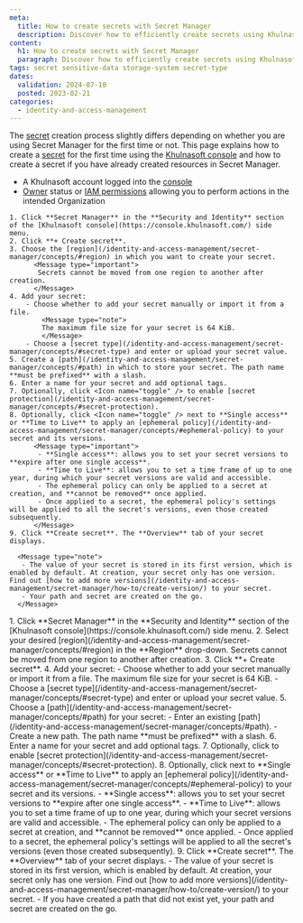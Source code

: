 ```yaml
---
meta:
  title: How to create secrets with Secret Manager
  description: Discover how to efficiently create secrets using Khulnasoft's Secret Manager. Follow these step-by-step instructions whether you are setting up your first secret or adding more to your existing resources.
content:
  h1: How to create secrets with Secret Manager
  paragraph: Discover how to efficiently create secrets using Khulnasoft's Secret Manager. Follow these step-by-step instructions whether you are setting up your first secret or adding more to your existing resources.
tags: secret sensitive-data storage-system secret-type
dates:
  validation: 2024-07-10
  posted: 2023-02-21
categories:
  - identity-and-access-management
---
```


The [secret](/identity-and-access-management/secret-manager/concepts/#secret) creation process slightly differs depending on whether you are using Secret Manager for the first time or not. This page explains how to create a [secret](/identity-and-access-management/secret-manager/concepts/#secret) for the first time using the [Khulnasoft console](https://console.khulnasoft.com) and how to create a secret if you have already created resources in Secret Manager.

<Macro id="requirements" />

- A Khulnasoft account logged into the [console](https://console.khulnasoft.com)
- [Owner](/identity-and-access-management/iam/concepts/#owner) status or [IAM permissions](/identity-and-access-management/iam/concepts/#permission) allowing you to perform actions in the intended Organization

<Tabs id="install">
  <TabsTab label="Create your first secret">


    1. Click **Secret Manager** in the **Security and Identity** section of the [Khulnasoft console](https://console.khulnasoft.com/) side menu.
    2. Click **+ Create secret**.
    3. Choose the [region](/identity-and-access-management/secret-manager/concepts/#region) in which you want to create your secret.
          <Message type="important">
           Secrets cannot be moved from one region to another after creation.
          </Message>
    4. Add your secret:
        - Choose whether to add your secret manually or import it from a file.
            <Message type="note">
            The maximum file size for your secret is 64 KiB.
            </Message>
        - Choose a [secret type](/identity-and-access-management/secret-manager/concepts/#secret-type) and enter or upload your secret value.
    5. Create a [path](/identity-and-access-management/secret-manager/concepts/#path) in which to store your secret. The path name **must be prefixed** with a slash.
    6. Enter a name for your secret and add optional tags.
    7. Optionally, click <Icon name="toggle" /> to enable [secret protection](/identity-and-access-management/secret-manager/concepts/#secret-protection).
    8. Optionally, click <Icon name="toggle" /> next to **Single access** or **Time to Live** to apply an [ephemeral policy](/identity-and-access-management/secret-manager/concepts/#ephemeral-policy) to your secret and its versions.
          <Message type="important">
           - **Single access**: allows you to set your secret versions to **expire after one single access**.
           - **Time to Live**: allows you to set a time frame of up to one year, during which your secret versions are valid and accessible.
           - The ephemeral policy can only be applied to a secret at creation, and **cannot be removed** once applied.
           - Once applied to a secret, the ephemeral policy's settings will be applied to all the secret's versions, even those created subsequently.
          </Message>
    9. Click **Create secret**. The **Overview** tab of your secret displays.

      <Message type="note">
       - The value of your secret is stored in its first version, which is enabled by default. At creation, your secret only has one version. Find out [how to add more versions](/identity-and-access-management/secret-manager/how-to/create-version/) to your secret.
       - Your path and secret are created on the go.
      </Message>

  </TabsTab>
  <TabsTab label="Create more secrets">
    1. Click **Secret Manager** in the **Security and Identity** section of the [Khulnasoft console](https://console.khulnasoft.com/) side menu.
    2. Select your desired [region](/identity-and-access-management/secret-manager/concepts/#region) in the **Region** drop-down.
          <Message type="important">
           Secrets cannot be moved from one region to another after creation.
          </Message>
    3. Click **+ Create secret**.
    4. Add your secret:
        - Choose whether to add your secret manually or import it from a file.
            <Message type="note">
            The maximum file size for your secret is 64 KiB.
            </Message>
        - Choose a [secret type](/identity-and-access-management/secret-manager/concepts/#secret-type) and enter or upload your secret value.
    5. Choose a [path](/identity-and-access-management/secret-manager/concepts/#path) for your secret:
        - Enter an existing [path](/identity-and-access-management/secret-manager/concepts/#path).
        - Create a new path. The path name **must be prefixed** with a slash.
    6. Enter a name for your secret and add optional tags.
    7. Optionally, click <Icon name="toggle" /> to enable [secret protection](/identity-and-access-management/secret-manager/concepts/#secret-protection).
    8. Optionally, click <Icon name="toggle" /> next to **Single access** or **Time to Live** to apply an [ephemeral policy](/identity-and-access-management/secret-manager/concepts/#ephemeral-policy) to your secret and its versions.
          <Message type="important">
           - **Single access**: allows you to set your secret versions to **expire after one single access**.
           - **Time to Live**: allows you to set a time frame of up to one year, during which your secret versions are valid and accessible.
           - The ephemeral policy can only be applied to a secret at creation, and **cannot be removed** once applied.
           - Once applied to a secret, the ephemeral policy's settings will be applied to all the secret's versions (even those created subsequently).
          </Message>
    9. Click **Create secret**. The **Overview** tab of your secret displays.
        <Message type="note">
         - The value of your secret is stored in its first version, which is enabled by default. At creation, your secret only has one version. Find out [how to add more versions](/identity-and-access-management/secret-manager/how-to/create-version/) to your secret.
         - If you have created a path that did not exist yet, your path and secret are created on the go.
       </Message>

  </TabsTab>
</Tabs>


